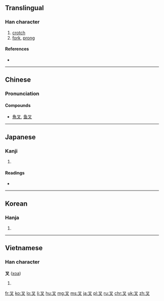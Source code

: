 ==Translingual==

===Han character===
{{Han char|rn=29|rad=又|as=01|sn=3|four=1740<sub>0</sub>|canj=水戈 (EI), X水戈 (XEI)|ids=⿴[[又]][[丶]]}}

# [[crotch]]
# [[fork]], [[prong]]

====References====
* {{Han ref|kx=0165.010|dkj=03116|dj=0374.150|hdz=10390.020|uh=53C9|ud=21449|bh=A465|bd=42085}}

----

==Chinese==
{{zh-hanzi-box|[[叉]]}}

===Pronunciation===
{{zh-pron
|m=chā
|c=caa1
|mn=chhe
|mc=y
|oc=y
|ma=
|cat=n
}}

====Compounds====
* [[魚叉]], [[鱼叉]]

----

==Japanese==

===Kanji===
{{ja-kanji|grade=n|rs=又01}}

# {{defn|lang=ja|sort=又01}}

====Readings====
* {{ja-readings|on=[[さ]] (sa), [[しゃ]] (sha), [[さい]] (sai)|kun=[[また]] (mata)}}

----

==Korean==

===Hanja===
{{ko-hanja|hangeul=[[차]]|eumhun=깍지 낄 차, 갈래 차|rv=cha|mr=ch'a}}

# {{defn|lang=ko|sort=又01}}

----

==Vietnamese==

===Han character===
'''叉''' ([[xoa]])

# {{defn|vi}}

[[fr:叉]]
[[ko:叉]]
[[lo:叉]]
[[li:叉]]
[[hu:叉]]
[[mg:叉]]
[[ms:叉]]
[[ja:叉]]
[[pl:叉]]
[[ru:叉]]
[[chr:叉]]
[[uk:叉]]
[[zh:叉]]